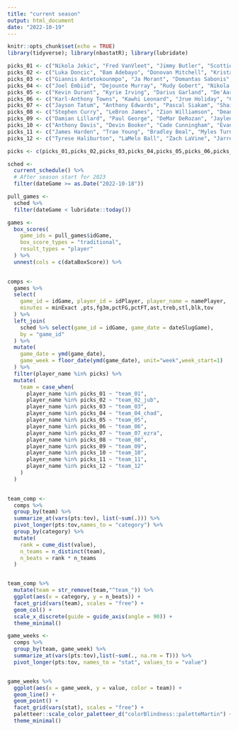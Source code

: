 ```yaml
---
title: "current season"
output: html_document
date: "2022-10-19"
---
```


```r
knitr::opts_chunk$set(echo = TRUE)
library(tidyverse); library(nbastatR); library(lubridate)
```

```r

picks_01 <- c("Nikola Jokic", "Fred VanVleet", "Jimmy Butler", "Scottie Barnes", "Desmond Bane", "Al Horford", "Tre Jones", "Jaren Jackson Jr.", "Tari Eason", "Alex Caruso", "Jaden Ivy", "Aaron Gordon", "Jerami Grant")
picks_02 <- c("Luka Doncic", "Bam Adebayo", "Donovan Mitchell", "Kristaps Porzingis", "Terry Rozier", "Collin Sexton", "Mitchell Robinson", "Jabari Smith", "Cameron Johnson", "Russell Westbrook", "Malcolm Brogdon", "Patrick Williams", "Walker K")
picks_03 <- c("Giannis Antetokounmpo", "Ja Morant", "Domantas Sabonis", "CJ McCollum", "Khris Middleton", "Christian Wood", "Wendell Carter Jr.", "Kyle Lowry", "Saddiq Bey", "Harrison Barnes", "Jaden McDaniels", "Derrick White", "Bogdan Bogdanovic")
picks_04 <- c("Joel Embiid", "Dejounte Murray", "Rudy Gobert", "Nikola Vucevic", "Tyrese Maxey", "Jalen Green", "Lauri Markkanen", "Keegan Murray", "Robert Williams III", "Kyle Kuzma", "Nic Claxton", "Benedict", "Dillon Brooks")
picks_05 <- c("Kevin Durant", "Kyrie Irving", "Darius Garland", "De'Aaron Fox", "Michael Porter Jr.", "Keldon Johnson", "Julius Randle", "Buddy Hield", "Onyeka Okongwu", "Jalen Smith", "Mike Conley", "Bones Hyland", "Isaiah Stewart")
picks_06 <- c("Karl-Anthony Towns", "Kawhi Leonard", "Jrue Holiday", "Chris Paul", "Ben Simmons", "Mikal Bridges", "Paolo", "Kevin Porter Jr.", "Herbert Jones", "Isaiah Jackson", "Isaiah Hartenstein", "Robert Covington", "Jordan Clarkson")
picks_07 <- c("Jayson Tatum", "Anthony Edwards", "Pascal Siakam", "Shai Gilgeous-Alexander", "John Collins", "Jalen Brunson", "D'Angelo Russell", "Clint Capela", "Tobias Harris", "De'Anthony Melton", "Cole Anthony", "Dorian Finney-Smith", "Steven Adams")
picks_08 <- c("Stephen Curry", "LeBron James", "Zion Williamson", "Deandre Ayton", "Jamal Murray", "Franz Wagner", "Jakob Poeltl", "RJ Barrett", "Spencer Dinwiddie", "John Wall", "Norman Powell", "JaVale McGee", "Matisse Thybulle")
picks_09 <- c("Damian Lillard", "Paul George", "DeMar DeRozan", "Jaylen Brown", "Jonas Valanciunas", "Jusuf Nurkic", "Marcus Smart", "Gary Trent Jr.", "Ivica Zubac", "Ayo Dosunmu", "Jarred Vanderbilt", "Brook Lopez", "Richaun Holmes")
picks_10 <- c("Anthony Davis", "Devin Booker", "Cade Cunningham", "Evan Mobley", "Josh Giddey", "OG Anunoby", "Draymond Green", "Andrew Wiggins", "Brandon Clarke", "Bobby Portis", "Luguentz Dort", "Kevin Love", "Reggie Jackson")
picks_11 <- c("James Harden", "Trae Young", "Bradley Beal", "Myles Turner", "Brandon Ingram", "Jordan Poole", "Tyler Herro", "Anfernee Simons", "Gordon Hayward", "James Wiseman", "Josh Hart", "Kevin Huerter", "Aleksej Pokusevski")
picks_12 <- c("Tyrese Haliburton", "LaMelo Ball", "Zach LaVine", "Jarrett Allen", "Klay Thompson", "Alperen Sengun", "Devin Vassell", "P.J. Washington", "Monte Morris", "Kelly Oubre Jr.", "Kelly Olynyk", "Mo Bamba", "Santi Aldama")

picks <- c(picks_01,picks_02,picks_03,picks_04,picks_05,picks_06,picks_07,picks_08,picks_09,picks_10,picks_11,picks_12)

```

```r
sched <- 
  current_schedule() %>%
  # After season start for 2023
  filter(dateGame >= as.Date("2022-10-18"))

pull_games <- 
  sched %>%
  filter(dateGame < lubridate::today())
```

```r
games <- 
  box_scores(
    game_ids = pull_games$idGame,
    box_score_types = "traditional", 
    result_types = "player"
  ) %>%
  unnest(cols = c(dataBoxScore)) %>%
  

comps <- 
  games %>%
  select(
    game_id = idGame, player_id = idPlayer, player_name = namePlayer, 
    minutes = minExact ,pts,fg3m,pctFG,pctFT,ast,treb,stl,blk,tov
  ) %>%
  left_join(
    sched %>% select(game_id = idGame, game_date = dateSlugGame),
    by = "game_id"
  ) %>%
  mutate(
    game_date = ymd(game_date),
    game_week = floor_date(ymd(game_date), unit="week",week_start=1)
  ) %>%
  filter(player_name %in% picks) %>%
  mutate(
    team = case_when(
      player_name %in% picks_01 ~ "team_01",
      player_name %in% picks_02 ~ "team_02_jub",
      player_name %in% picks_03 ~ "team_03",
      player_name %in% picks_04 ~ "team_04_chad",
      player_name %in% picks_05 ~ "team_05",
      player_name %in% picks_06 ~ "team_06",
      player_name %in% picks_07 ~ "team_07_ezra",
      player_name %in% picks_08 ~ "team_08",
      player_name %in% picks_09 ~ "team_09",
      player_name %in% picks_10 ~ "team_10",
      player_name %in% picks_11 ~ "team_11",
      player_name %in% picks_12 ~ "team_12"
    )
  )
  
```


```r
team_comp <-
  comps %>%
  group_by(team) %>%
  summarize_at(vars(pts:tov), list(~sum(.))) %>%
  pivot_longer(pts:tov,names_to = "category") %>% 
  group_by(category) %>%
  mutate(
    rank = cume_dist(value),
    n_teams = n_distinct(team),
    n_beats = rank * n_teams
  )


team_comp %>%
  mutate(team = str_remove(team,"^team_")) %>%
  ggplot(aes(x = category, y = n_beats)) +
  facet_grid(vars(team), scales = "free") +
  geom_col() +
  scale_x_discrete(guide = guide_axis(angle = 90)) +
  theme_minimal()
```
```r
game_weeks <-
  comps %>%
  group_by(team, game_week) %>%
  summarize_at(vars(pts:tov),list(~sum(., na.rm = T))) %>%
  pivot_longer(pts:tov, names_to = "stat", values_to = "value")


game_weeks %>%
  ggplot(aes(x = game_week, y = value, color = team)) +
  geom_line() +
  geom_point() +
  facet_grid(vars(stat), scales = "free") +
  paletteer::scale_color_paletteer_d("colorBlindness::paletteMartin") +
  theme_minimal()
```

